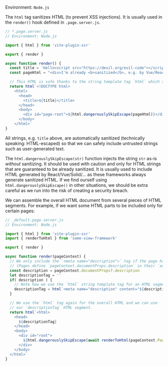 Environment: `Node.js`

The `html` tag sanitizes HTML (to prevent XSS injections).
It is usually used in the `render()` hook defined in `.page.server.js`.

```js
// *.page.server.js
// Environment: Node.js

import { html } from 'vite-plugin-ssr'

export { render }

async function render() {
  const title = 'Hello<script src="https://devil.org/evil-code"></script>'
  const pageHtml = "<div>I'm already <b>sanitized</b>, e.g. by Vue/React</div>"

  // This HTML is safe thanks to the string template tag `html` which sanitizes `title`
  return html`<!DOCTYPE html>
    <html>
      <head>
        <title>${title}</title>
      </head>
      <body>
        <div id="page-root">${html.dangerouslySkipEscape(pageHtml)}</div>
      </body>
    </html>`
}
```

All strings, e.g. `title` above, are automatically sanitized (technically speaking: HTML-escaped)
so that we can safely include untrusted strings
such as user-generated text.

The `html.dangerouslySkipEscape(str)` function injects the string `str` as-is *without* sanitizing.
It should be used with caution and
only for HTML strings that are guaranteed to be already sanitized.
It is usually used to include HTML generated by React/Vue/Solid/... as these frameworks always generate sanitized HTML.
If we find ourself using `html.dangerouslySkipEscape()` in other situations, we should be extra careful as we run into the risk of creating a security breach.

We can assemble the overall HTML document from several pieces of HTML segments.
For example, if we want some HTML parts to be included only for certain pages:

```js
// _default.page.server.js
// Environment: Node.js

import { html } from 'vite-plugin-ssr'
import { renderToHtml } from 'some-view-framework'

export { render }

async function render(pageContext) {
  // We only include the `<meta name="description">` tag if the page has a description.
  // (Pages define `pageContext.documentProps.description` in their `addPageContext()` hook.)
  const description = pageContext.documentProps?.description
  let descriptionTag = ''
  if( description ) {
    // Note how we use the `html` string template tag for an HTML segment
    descriptionTag = html`<meta name="description" content="${description}">`
  }

  // We use the `html` tag again for the overall HTML and we can use
  // our `descriptionTag` HTML segment.
  return html`<html>
    <head>
      ${descriptionTag}
    </head>
    <body>
      <div id="root">
        ${html.dangerouslySkipEscape(await renderToHtml(pageContext.Page))}
      </div>
    </body>
  </html>`
}
```
